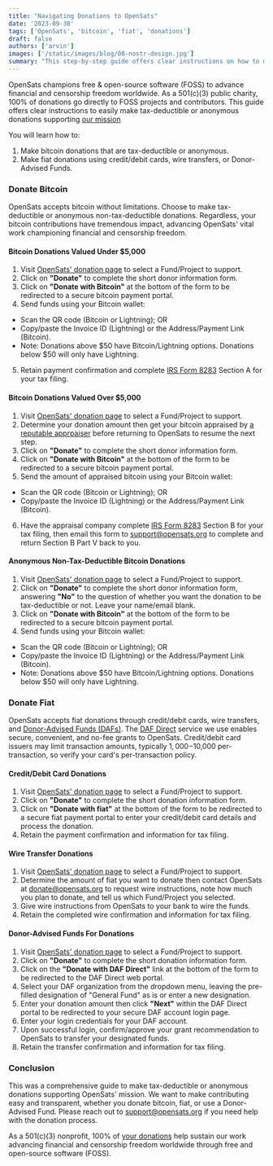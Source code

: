 ```yaml
---
title: "Navigating Donations to OpenSats"
date: '2023-09-30'
tags: ['OpenSats', 'bitcoin', 'fiat', 'donations']
draft: false
authors: ['arvin']
images: ['/static/images/blog/08-nostr-design.jpg']
summary: "This step-by-step guide offers clear instructions on how to make tax-deductible or anonymous bitcoin and fiat donations to OpenSats, a 501(c)(3) nonprofit advancing financial and censorship freedom through free open-source software."
---
```


OpenSats champions free & open-source software (FOSS) to advance financial and censorship freedom worldwide. As a 501(c)(3) public charity, 100% of donations go directly to FOSS projects and contributors. This guide offers clear instructions to easily make tax-deductible or anonymous donations supporting [our mission](https://opensats.org/mission)

You will learn how to:

 1. Make bitcoin donations that are tax-deductible or anonymous.
 2. Make fiat donations using credit/debit cards, wire transfers, or Donor-Advised Funds.

### Donate Bitcoin

OpenSats accepts bitcoin without limitations. Choose to make tax-deductible or anonymous non-tax-deductible donations. Regardless, your bitcoin contributions have tremendous impact, advancing OpenSats' vital work championing financial and censorship freedom.

#### Bitcoin Donations Valued Under $5,000

 1. Visit [OpenSats' donation page](https://opensats.org/projects) to select a Fund/Project to support.
 2. Click on **"Donate"** to complete the short donor information form.
 3. Click on **"Donate with Bitcoin"** at the bottom of the form to be redirected to a secure bitcoin payment portal.
 4. Send funds using your Bitcoin wallet:
  - Scan the QR code (Bitcoin or Lightning); OR
  - Copy/paste the Invoice ID (Lightning) or the Address/Payment Link (Bitcoin).
  - Note: Donations above $50 have Bitcoin/Lightning options. Donations below $50 will only have Lightning.
 5. Retain payment confirmation and complete [IRS Form 8283](https://www.irs.gov/forms-pubs/about-form-8283) Section A for your tax filing.

#### Bitcoin Donations Valued Over $5,000

 1. Visit [OpenSats' donation page](https://opensats.org/projects) to select a Fund/Project to support.
 2. Determine your donation amount then get your bitcoin appraised by [a reputable apprpaiser](https://charitablesolutionsllc.com/virtual-currency-appraisals/) before returning to OpenSats to resume the next step.
 3. Click on **"Donate"** to complete the short donor information form.
 4. Click on **"Donate with Bitcoin"** at the bottom of the form to be redirected to a secure bitcoin payment portal. 
 5. Send the amount of appraised bitcoin using your Bitcoin wallet:
  - Scan the QR code (Bitcoin or Lightning); OR
  - Copy/paste the Invoice ID (Lightning) or the Address/Payment Link (Bitcoin).
 6. Have the appraisal company complete [IRS Form 8283](https://www.irs.gov/forms-pubs/about-form-8283) Section B for your tax filing, then email this form to [support@opensats.org](support@opensats.org) to complete and return Section B Part V back to you.

#### Anonymous Non-Tax-Deductible Bitcoin Donations

 1. Visit [OpenSats' donation page](https://opensats.org/projects) to select a Fund/Project to support.
 2. Click on **"Donate"** to complete the short donor information form, answering **"No"** to the question of whether you want the donation to be tax-deductible or not. Leave your name/email blank.
 3. Click on **"Donate with Bitcoin"** at the bottom of the form to be redirected to a secure bitcoin payment portal.
 4. Send funds using your Bitcoin wallet:
  - Scan the QR code (Bitcoin or Lightning); OR
  - Copy/paste the Invoice ID (Lightning) or the Address/Payment Link (Bitcoin).
  - Note: Donations above $50 have Bitcoin/Lightning options. Donations below $50 will only have Lightning.

### Donate Fiat

OpenSats accepts fiat donations through credit/debit cards, wire transfers, and [Donor-Advised Funds (DAFs)](https://www.fidelitycharitable.org/guidance/philanthropy/what-is-a-donor-advised-fund-b723.html). The [DAF Direct](https://www.dafdirect.org/what-is-a-daf/index.html) service we use enables secure, convenient, and no-fee grants to OpenSats. Credit/debit card issuers may limit transaction amounts, typically $1,000-$10,000 per-transaction, so verify your card's per-transaction policy.

#### Credit/Debit Card Donations

 1. Visit [OpenSats' donation page](https://opensats.org/projects) to select a Fund/Project to support.
 2. Click on **"Donate"** to complete the short donation information form.
 3. Click on **"Donate with fiat"** at the bottom of the form to be redirected to a secure fiat payment portal to enter your credit/debit card details and process the donation.
 4. Retain the payment confirmation and information for tax filing.

#### Wire Transfer Donations

 1. Visit [OpenSats' donation page](https://opensats.org/projects) to select a Fund/Project to support.
 2. Determine the amount of fiat you want to donate then contact OpenSats at [donate@opensats.org](donate@opensats.org) to request wire instructions, note how much you plan to donate, and tell us which Fund/Project you selected.
 3. Give wire instructions from OpenSats to your bank to wire the funds.
 4. Retain the completed wire confirmation and information for tax filing.

#### Donor-Advised Funds For Donations

 1. Visit [OpenSats' donation page](https://opensats.org/projects) to select a Fund/Project to support.
 2. Click on **"Donate"** to complete the short donation information form.
 3. Click on the **"Donate with DAF Direct"** link at the bottom of the form to be redirected to the DAF Direct web portal.
 4. Select your DAF organization from the dropdown menu, leaving the pre-filled designation of "General Fund" as is or enter a new designation.
 5. Enter your donation amount then click **"Next"** within the DAF Direct portal to be redirected to your secure DAF account login page.
 6. Enter your login credentials for your DAF account.
 7. Upon successful login, confirm/approve your grant recommendation to OpenSats to transfer your designated funds.
 8. Retain the transfer confirmation and information for tax filing.

### Conclusion

This was a comprehensive guide to make tax-deductible or anonymous donations supporting OpenSats' mission. We want to make contributing easy and transparent, whether you donate bitcoin, fiat, or use a Donor-Advised Fund. Please reach out to [support@opensats.org](support@opensats.org) if you need help with the donation process.

As a 501(c)(3) nonprofit, 100% of [your donations](https://opensats.org/projects/opensats_operations_budget) help sustain our work advancing financial and censorship freedom worldwide through free and open-source software (FOSS).
